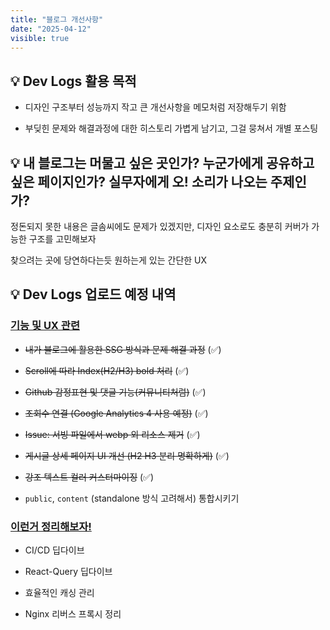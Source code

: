 ```yaml
---
title: "블로그 개선사항"
date: "2025-04-12"
visible: true
---
```


## 💡 Dev Logs 활용 목적

- 디자인 구조부터 성능까지 작고 큰 개선사항을 메모처럼 저장해두기 위함

- 부딪힌 문제와 해결과정에 대한 히스토리 가볍게 남기고, 그걸 뭉쳐서 개별 포스팅

## 💡 내 블로그는 머물고 싶은 곳인가? 누군가에게 공유하고 싶은 페이지인가? 실무자에게 오! 소리가 나오는 주제인가?

정돈되지 못한 내용은 글솜씨에도 문제가 있겠지만, 디자인 요소로도 충분히 커버가 가능한 구조를 고민해보자

찾으려는 곳에 당연하다는듯 원하는게 있는 간단한 UX

## 💡 Dev Logs 업로드 예정 내역

### <u>기능 및 UX 관련</u>

- ~~내가 블로그에 활용한 SSG 방식과 문제 해결 과정~~ (✅)

- ~~Scroll에 따라 Index(H2/H3) bold 처리~~ (✅)

- ~~Github 감정표현 및 댓글 기능(커뮤니티처럼)~~ (✅)

- ~~조회수 연결 (Google Analytics 4 사용 예정)~~ (✅)

- ~~Issue: 서빙 파일에서 webp 외 리소스 제거~~ (✅)

- ~~게시글 상세 페이지 UI 개선 (H2 H3 분리 명확하게)~~ (✅)

- ~~강조 텍스트 컬러 커스터마이징~~ (✅)

- `public`, `content` (standalone 방식 고려해서) 통합시키기

### <u>이런거 정리해보자!</u>

- CI/CD 딥다이브

- React-Query 딥다이브

- 효율적인 캐싱 관리

- Nginx 리버스 프록시 정리
